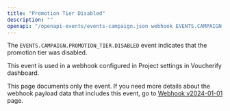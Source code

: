 ```yaml
---
title: "Promotion Tier Disabled"
description: ""
openapi: "/openapi-events/events-campaign.json webhook EVENTS.CAMPAIGN.PROMOTION_TIER.DISABLED"
---
```


The `EVENTS.CAMPAIGN.PROMOTION_TIER.DISABLED` event indicates that the promotion tier was disabled.

This event is used in a webhook configured in Project settings in Voucherify dashboard.

<note>This page documents only the event. If you need more details about the webhook payload data that includes this event, go to [Webhook v2024-01-01](/api-reference/introduction-to-webhooks "Introduction to webhooks v2024-01-01") page.</note>